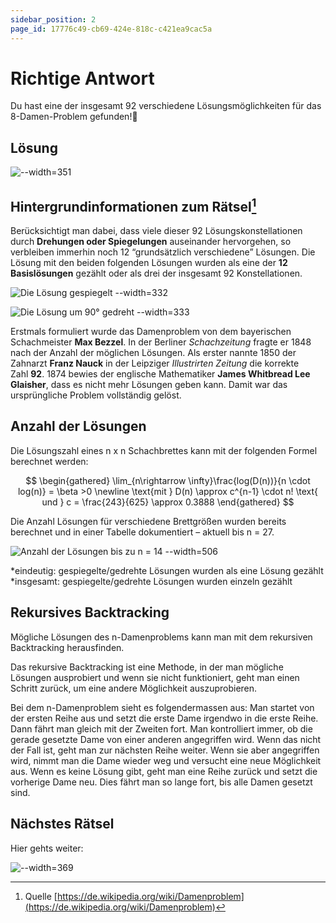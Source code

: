 ```yaml
---
sidebar_position: 2
page_id: 17776c49-cb69-424e-818c-c421ea9cac5a
---
```


# Richtige Antwort

Du hast eine der insgesamt 92 verschiedene Lösungsmöglichkeiten für das 8-Damen-Problem gefunden!🥳

## Lösung

![--width=351](./images/Loesung.jpeg)

## Hintergrundinformationen zum Rätsel[^1]

Berücksichtigt man dabei, dass viele dieser 92 Lösungskonstellationen durch **Drehungen oder Spiegelungen** auseinander hervorgehen, so verbleiben immerhin noch 12 “grundsätzlich verschiedene” Lösungen. Die Lösung mit den beiden folgenden Lösungen wurden als eine der **12 Basislösungen** gezählt oder als drei der insgesamt 92 Konstellationen.

![Die Lösung gespiegelt --width=332](./images/gespiegelt.jpeg)

![Die Lösung um 90° gedreht --width=333](./images/90graddrehung.jpeg)

Erstmals formuliert wurde das Damenproblem von dem bayerischen Schachmeister **Max Bezzel**. In der Berliner *Schachzeitung* fragte er 1848 nach der Anzahl der möglichen Lösungen. Als erster nannte 1850 der Zahnarzt **Franz Nauck** in der Leipziger *Illustrirten Zeitung* die korrekte Zahl **92**. 1874 bewies der englische Mathematiker **James Whitbread Lee Glaisher**, dass es nicht mehr Lösungen geben kann. Damit war das ursprüngliche Problem vollständig gelöst.

## Anzahl der Lösungen

Die Lösungszahl eines n x n Schachbrettes kann mit der folgenden Formel berechnet werden:

$$
\begin{gathered}
\lim_{n\rightarrow \infty}\frac{log(D(n))}{n \cdot log(n)} = \beta >0 \newline
\text{mit } D(n) \approx c^{n-1} \cdot n! \text{ und } c = \frac{243}{625} \approx 0.3888
\end{gathered}
$$

Die Anzahl Lösungen für verschiedene Brettgrößen wurden bereits berechnet und in einer Tabelle dokumentiert – aktuell bis n = 27.

![Anzahl der Lösungen bis zu n = 14 --width=506](./images/Screenshot-2025-04-03-072706.png)

\*eindeutig: gespiegelte/gedrehte Lösungen wurden als eine Lösung gezählt
\*insgesamt: gespiegelte/gedrehte Lösungen wurden einzeln gezählt

## Rekursives Backtracking

Mögliche Lösungen des n-Damenproblems kann man mit dem rekursiven Backtracking herausfinden. 

Das rekursive Backtracking ist eine Methode, in der man mögliche Lösungen ausprobiert und wenn sie nicht funktioniert, geht man einen Schritt zurück, um eine andere Möglichkeit auszuprobieren. 

Bei dem n-Damenproblem sieht es folgendermassen aus: Man startet von der ersten Reihe aus und setzt die erste Dame irgendwo in die erste Reihe. Dann fährt man gleich mit der Zweiten fort. Man kontrolliert immer, ob die gerade gesetzte Dame von einer anderen angegriffen wird. Wenn das nicht der Fall ist, geht man zur nächsten Reihe weiter. Wenn sie aber angegriffen wird, nimmt man die Dame wieder weg und versucht eine neue Möglichkeit aus. Wenn es keine Lösung gibt, geht man eine Reihe zurück und setzt die vorherige Dame neu. Dies fährt man so lange fort, bis alle Damen gesetzt sind. 

## Nächstes Rätsel

Hier gehts weiter:

![--width=369](./images/naechstes_raetsel.jpeg)

[^1]: Quelle [https://de.wikipedia.org/wiki/Damenproblem](https://de.wikipedia.org/wiki/Damenproblem)